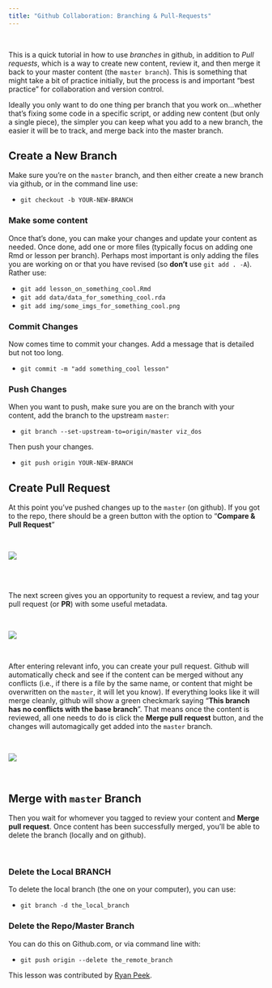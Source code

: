 ```yaml
---
title: "Github Collaboration: Branching & Pull-Requests"
---
```


<br>

This is a quick tutorial in how to use *branches* in github, in addition to *Pull requests*, which is a way to create new content, review it, and then merge it back to your master content (the `master branch`). This is something that might take a bit of practice initially, but the process is and important "best practice" for collaboration and version control.

Ideally you only want to do one thing per branch that you work on...whether that's fixing some code in a specific script, or adding new content (but only a single piece), the simpler you can keep what you add to a new branch, the easier it will be to track, and merge back into the master branch.

## Create a New Branch

Make sure you're on the `master` branch, and then either create a new branch via github, or in the command line use:

 - `git checkout -b YOUR-NEW-BRANCH`

### Make some content

Once that's done, you can make your changes and update your content as needed. Once done, add one or more files (typically focus on adding one Rmd or lesson per branch). Perhaps most important is only adding the files you are working on or that you have revised (so **don't** use `git add . -A`). Rather use:

 - `git add lesson_on_something_cool.Rmd`
 - `git add data/data_for_something_cool.rda`
 - `git add img/some_imgs_for_something_cool.png`

### Commit Changes

Now comes time to commit your changes. Add a message that is detailed but not too long.

 - `git commit -m "add something_cool lesson"`

### Push Changes

When you want to push, make sure you are on the branch with your content, add the branch to the upstream `master`:

 - `git branch --set-upstream-to=origin/master viz_dos`

Then push your changes.

 - `git push origin YOUR-NEW-BRANCH`

## Create Pull Request

At this point you've pushed changes up to the `master` (on github). If you got to the repo, there should be a green button with the option to "**Compare & Pull Request**"

<br>

![](img/compare_pullrequest.png)

<br>
<br>

The next screen gives you an opportunity to request a review, and tag your pull request (or **PR**) with some useful metadata.

<br>

![](img/open_pull_request.png)

<br>

After entering relevant info, you can create your pull request. Github will automatically check and see if the content can be merged without any conflicts (i.e., if there is a file by the same name, or content that might be overwritten on the `master`, it will let you know). If everything looks like it will merge cleanly, github will show a green checkmark saying "**This branch has no conflicts with the base branch**". That means once the content is reviewed, all one needs to do is click the **Merge pull request** button, and the changes will automagically get added into the `master` branch.

<br>

![](img/add_PR_lesson.png)

<br>

## Merge with `master` Branch

Then you wait for whomever you tagged to review your content and **Merge pull request**. Once content has been successfully merged, you'll be able to delete the branch (locally and on github).

<br>

### Delete the Local BRANCH

To delete the local branch (the one on your computer), you can use:

 - `git branch -d the_local_branch`

### Delete the Repo/Master Branch

You can do this on Github.com, or via command line with:

 - `git push origin --delete the_remote_branch`

This lesson was contributed by [Ryan Peek](https://ryanpeek.github.io/).
